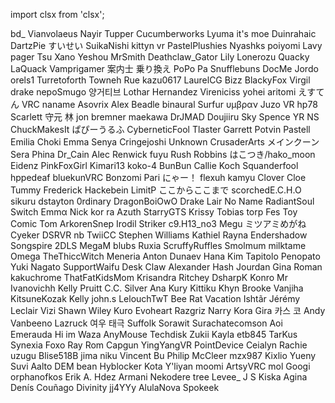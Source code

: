 ﻿import clsx from 'clsx';


<!-- Reminder that not only HTML chars have to be escaped, MDX chars also need to be (such as a space followed by an underscore). -->
<Patronelt k="5" ias="1" sp="1" >bd&#0095;</Patronelt> <Patronelt k="3" ias="1" sp="1" >Vianvolaeus</Patronelt> <Patronelt k="3" ias="1" sp="1" >Nayir</Patronelt> <Patronelt k="3" ias="1" sp="1" >Tupper</Patronelt> <Patronelt k="3" ias="1" sp="1" >Cucumberworks</Patronelt> 
<Patronelt k="2" ias="1" sp="1" >Lyuma</Patronelt> <Patronelt k="2" ias="1" sp="1" >it&#0039;s moe</Patronelt> <Patronelt k="2" ias="1" sp="1" >Duinrahaic</Patronelt> <Patronelt k="2" ias="1" sp="1" >DartzPie</Patronelt> <Patronelt k="2" ias="1" sp="1" >すいせい</Patronelt> 
<Patronelt k="2" ias="1" sp="1" >SuikaNishi</Patronelt> <Patronelt k="2" ias="1" sp="1" >kittyn vr</Patronelt> <Patronelt k="2" ias="1" sp="1" >PastelPlushies</Patronelt> <Patronelt k="2" ias="1" sp="1" >Nyashks</Patronelt> <Patronelt k="2" ias="1" sp="1" >poiyomi</Patronelt> 
<Patronelt k="2" ias="1" sp="1" >Lavy</Patronelt> <Patronelt k="2" ias="1" sp="1" >pager</Patronelt> <Patronelt k="2" ias="1" sp="1" >Tsu</Patronelt> <Patronelt k="2" ias="1" sp="1" >Xano</Patronelt> <Patronelt k="2" ias="1" sp="1" >Yeshou</Patronelt> 
<Patronelt k="2" ias="1" sp="1" >MrSmith</Patronelt> <Patronelt k="2" ias="1" sp="1" >Deathclaw&#0095;Gator</Patronelt> <Patronelt k="2" ias="1" sp="1" >Lily</Patronelt> <Patronelt k="2" ias="1" sp="1" >Lonerozu</Patronelt> <Patronelt k="2" ias="1" sp="0" >Quacky LaQuack</Patronelt> 
<Patronelt k="2" ias="1" sp="0" >Vamprigamer</Patronelt> <Patronelt k="2" ias="1" sp="0" >案内士 乗り換え</Patronelt> <Patronelt k="2" ias="1" sp="0" >PoPo Pa</Patronelt> <Patronelt k="2" ias="1" sp="0" >Snufflebuns</Patronelt> <Patronelt k="2" ias="1" sp="0" >DocMe</Patronelt> 
<Patronelt k="0" ias="1" sp="1" >Jordo</Patronelt> <Patronelt k="0" ias="0" sp="1" >orels1</Patronelt> <Patronelt k="0" ias="1" sp="1" >Turretoforth</Patronelt> <Patronelt k="0" ias="1" sp="1" >Towneh</Patronelt> <Patronelt k="0" ias="0" sp="1" >Rue</Patronelt> 
<Patronelt k="0" ias="0" sp="1" >kazu0617</Patronelt> <Patronelt k="0" ias="0" sp="1" >LaurelCG</Patronelt> <Patronelt k="0" ias="1" sp="1" >Bizz</Patronelt> <Patronelt k="0" ias="0" sp="1" >BlackyFox</Patronelt> <Patronelt k="0" ias="1" sp="1" >Virgil drake</Patronelt> 
<Patronelt k="0" ias="1" sp="1" >nepoSmugo</Patronelt> <Patronelt k="0" ias="1" sp="1" >양거티브</Patronelt> <Patronelt k="0" ias="1" sp="1" >Lothar Hernandez</Patronelt> <Patronelt k="0" ias="1" sp="1" >Vireniciss</Patronelt> <Patronelt k="0" ias="1" sp="1" >yohei aritomi</Patronelt> 
<Patronelt k="0" ias="1" sp="1" >えすてん</Patronelt> <Patronelt k="0" ias="1" sp="1" >VRC naname</Patronelt> <Patronelt k="0" ias="1" sp="1" >Asovrix</Patronelt> <Patronelt k="0" ias="0" sp="1" >Alex Beadle</Patronelt> <Patronelt k="0" ias="1" sp="1" >binaural</Patronelt> 
<Patronelt k="0" ias="1" sp="1" >Surfur</Patronelt> <Patronelt k="0" ias="1" sp="1" >υμβραν</Patronelt> <Patronelt k="0" ias="1" sp="1" >Juzo VR</Patronelt> <Patronelt k="0" ias="1" sp="1" >hp78</Patronelt> <Patronelt k="0" ias="1" sp="1" >Scarlett</Patronelt> 
<Patronelt k="0" ias="1" sp="1" >守元 林</Patronelt> <Patronelt k="0" ias="1" sp="1" >jon bremner</Patronelt> <Patronelt k="0" ias="0" sp="1" >maekawa</Patronelt> <Patronelt k="0" ias="1" sp="1" >DrJMAD</Patronelt> <Patronelt k="0" ias="1" sp="1" >Doujiiru</Patronelt> 
<Patronelt k="0" ias="0" sp="1" >Sky Spence</Patronelt> <Patronelt k="0" ias="0" sp="1" >YR NS</Patronelt> <Patronelt k="0" ias="1" sp="1" >ChuckMakesIt</Patronelt> <Patronelt k="0" ias="0" sp="1" >ぱぴーうるふ</Patronelt> <Patronelt k="0" ias="0" sp="1" >CyberneticFool</Patronelt> 
<Patronelt k="0" ias="0" sp="1" >Tlaster</Patronelt> <Patronelt k="0" ias="1" sp="1" >Garrett Potvin</Patronelt> <Patronelt k="0" ias="1" sp="1" >Pastell Emilia</Patronelt> <Patronelt k="0" ias="1" sp="1" >Choki</Patronelt> <Patronelt k="0" ias="1" sp="1" >Emma</Patronelt> 
<Patronelt k="0" ias="1" sp="1" >Senya</Patronelt> <Patronelt k="0" ias="1" sp="1" >Cringejoshi</Patronelt> <Patronelt k="0" ias="1" sp="1" >Unknown</Patronelt> <Patronelt k="0" ias="1" sp="1" >CrusaderArts</Patronelt> <Patronelt k="0" ias="0" sp="1" >メインクーン</Patronelt> 
<Patronelt k="0" ias="1" sp="1" >Sera Phina</Patronelt> <Patronelt k="0" ias="1" sp="1" >Dr&#0095;Cain</Patronelt> <Patronelt k="0" ias="1" sp="1" >Alec Renwick</Patronelt> <Patronelt k="0" ias="1" sp="1" >fuyu</Patronelt> <Patronelt k="0" ias="1" sp="1" >Rush Robbins</Patronelt> 
<Patronelt k="0" ias="1" sp="1" >はこつき&#0047;hako&#0095;moon</Patronelt> <Patronelt k="0" ias="1" sp="1" >Eidenz</Patronelt> <Patronelt k="0" ias="1" sp="1" >PinkFoxGirl</Patronelt> <Patronelt k="0" ias="1" sp="1" >Kimari13</Patronelt> <Patronelt k="0" ias="1" sp="1" >koko&#0045;4</Patronelt> 
<Patronelt k="0" ias="1" sp="1" >BunBun</Patronelt> <Patronelt k="0" ias="1" sp="1" >Callie Koch</Patronelt> <Patronelt k="0" ias="1" sp="1" >Squanderfool</Patronelt> <Patronelt k="0" ias="1" sp="1" >hppedeaf</Patronelt> <Patronelt k="0" ias="1" sp="1" >bluekunVRC</Patronelt> 
<Patronelt k="0" ias="1" sp="1" >Bonzomi</Patronelt> <Patronelt k="0" ias="1" sp="1" >Pari</Patronelt> <Patronelt k="0" ias="1" sp="1" >にゃー！</Patronelt> <Patronelt k="0" ias="0" sp="1" >flexuh</Patronelt> <Patronelt k="0" ias="1" sp="1" >kamyu</Patronelt> 
<Patronelt k="0" ias="1" sp="1" >Clover Cloe</Patronelt> <Patronelt k="0" ias="1" sp="1" >Tummy</Patronelt> <Patronelt k="0" ias="1" sp="1" >Frederick</Patronelt> <Patronelt k="0" ias="1" sp="1" >Hackebein</Patronelt> <Patronelt k="0" ias="1" sp="1" >LimitP</Patronelt> 
<Patronelt k="0" ias="1" sp="1" >ここからここまで</Patronelt> <Patronelt k="0" ias="0" sp="1" >scorchedE&#0046;C&#0046;H&#0046;O</Patronelt> <Patronelt k="0" ias="1" sp="1" >sikuru</Patronelt> <Patronelt k="0" ias="1" sp="1" >dstayton</Patronelt> <Patronelt k="0" ias="1" sp="1" >0rdinary</Patronelt> 
<Patronelt k="0" ias="1" sp="1" >DragonBoiOwO</Patronelt> <Patronelt k="0" ias="1" sp="1" >Drake Lair</Patronelt> <Patronelt k="0" ias="1" sp="1" >No Name</Patronelt> <Patronelt k="0" ias="1" sp="1" >RadiantSoul</Patronelt> <Patronelt k="0" ias="0" sp="1" >Switch</Patronelt> 
<Patronelt k="0" ias="0" sp="1" >Emmα</Patronelt> <Patronelt k="0" ias="0" sp="1" >Nick</Patronelt> <Patronelt k="0" ias="1" sp="1" >kor ra</Patronelt> <Patronelt k="0" ias="1" sp="1" >Azuth</Patronelt> <Patronelt k="0" ias="1" sp="1" >StarryGTS</Patronelt> 
<Patronelt k="0" ias="1" sp="1" >Krissy</Patronelt> <Patronelt k="0" ias="1" sp="1" >Tobias torp</Patronelt> <Patronelt k="0" ias="1" sp="1" >Fes Toy</Patronelt> <Patronelt k="0" ias="1" sp="1" >Comic Tom</Patronelt> <Patronelt k="0" ias="1" sp="1" >ArkorenSnep</Patronelt> 
<Patronelt k="0" ias="1" sp="1" >Irodil Striker</Patronelt> <Patronelt k="0" ias="1" sp="1" >c9&#0046;H13&#0095;no3</Patronelt> <Patronelt k="0" ias="1" sp="1" >Megu</Patronelt> <Patronelt k="0" ias="0" sp="1" >ミツアミめがね</Patronelt> <Patronelt k="0" ias="1" sp="1" >Cyeker</Patronelt> 
<Patronelt k="0" ias="1" sp="1" >DSRVR</Patronelt> <Patronelt k="0" ias="0" sp="1" >nb</Patronelt> <Patronelt k="0" ias="1" sp="1" >TwiiCC</Patronelt> <Patronelt k="0" ias="1" sp="1" >Stephen Williams</Patronelt> <Patronelt k="0" ias="1" sp="1" >Kathiel Rayna</Patronelt> 
<Patronelt k="0" ias="1" sp="1" >Endershadow</Patronelt> <Patronelt k="0" ias="1" sp="1" >Songspire</Patronelt> <Patronelt k="0" ias="1" sp="1" >2DLS</Patronelt> <Patronelt k="0" ias="1" sp="1" >MegaM</Patronelt> <Patronelt k="0" ias="0" sp="1" >blubs</Patronelt> 
<Patronelt k="0" ias="0" sp="1" >Ruxia</Patronelt> <Patronelt k="0" ias="1" sp="1" >ScruffyRuffles</Patronelt> <Patronelt k="0" ias="1" sp="1" >Smolmum</Patronelt> <Patronelt k="0" ias="0" sp="1" >milktame</Patronelt> <Patronelt k="0" ias="1" sp="1" >Omega</Patronelt> 
<Patronelt k="0" ias="1" sp="1" >TheThiccWitch</Patronelt> <Patronelt k="0" ias="0" sp="1" >Meneria</Patronelt> <Patronelt k="0" ias="1" sp="1" >Anton Dunaev</Patronelt> <Patronelt k="0" ias="1" sp="1" >Hana Kim</Patronelt> <Patronelt k="0" ias="1" sp="1" >Tapitolo Penopato</Patronelt> 
<Patronelt k="0" ias="1" sp="1" >Yuki Nagato</Patronelt> <Patronelt k="0" ias="1" sp="1" >SupportWaifu</Patronelt> <Patronelt k="0" ias="0" sp="1" >Desk Claw</Patronelt> <Patronelt k="0" ias="0" sp="1" >Alexander</Patronelt> <Patronelt k="0" ias="1" sp="1" >Hash Jourdan</Patronelt> 
<Patronelt k="0" ias="1" sp="1" >Gina Roman</Patronelt> <Patronelt k="0" ias="1" sp="1" >kakuchrome</Patronelt> <Patronelt k="0" ias="0" sp="1" >ThatFatKidsMom</Patronelt> <Patronelt k="0" ias="1" sp="1" >Krisandra Ritchey</Patronelt> <Patronelt k="0" ias="1" sp="1" >DsharpK</Patronelt> 
<Patronelt k="0" ias="0" sp="1" >Konro</Patronelt> <Patronelt k="0" ias="0" sp="1" >Mr Ivanovichh</Patronelt> <Patronelt k="0" ias="1" sp="1" >Kelly Pruitt</Patronelt> <Patronelt k="0" ias="1" sp="1" >C&#0046;C&#0046; Silver</Patronelt> <Patronelt k="0" ias="1" sp="1" >Ana Kury</Patronelt> 
<Patronelt k="0" ias="1" sp="1" >Kittiku</Patronelt> <Patronelt k="0" ias="1" sp="1" >Khyn</Patronelt> <Patronelt k="0" ias="1" sp="1" >Brooke</Patronelt> <Patronelt k="0" ias="1" sp="1" >Vanjiha</Patronelt> <Patronelt k="0" ias="1" sp="1" >KitsuneKozak</Patronelt> 
<Patronelt k="0" ias="1" sp="1" >Kelly</Patronelt> <Patronelt k="0" ias="1" sp="1" >john&#0046;s</Patronelt> <Patronelt k="0" ias="1" sp="1" >LelouchTwT</Patronelt> <Patronelt k="0" ias="1" sp="1" >Bee</Patronelt> <Patronelt k="0" ias="0" sp="1" >Rat Vacation</Patronelt> 
<Patronelt k="0" ias="1" sp="1" >Ishtãr</Patronelt> <Patronelt k="0" ias="1" sp="1" >Jérémy Leclair</Patronelt> <Patronelt k="0" ias="1" sp="1" >Vizi</Patronelt> <Patronelt k="0" ias="1" sp="1" >Shawn Wiley</Patronelt> <Patronelt k="0" ias="0" sp="1" >Kuro</Patronelt> 
<Patronelt k="0" ias="1" sp="1" >Evoheart</Patronelt> <Patronelt k="0" ias="0" sp="1" >Razgriz</Patronelt> <Patronelt k="0" ias="1" sp="1" >Narry</Patronelt> <Patronelt k="0" ias="1" sp="1" >Kora Gira</Patronelt> <Patronelt k="0" ias="0" sp="1" >카스 코</Patronelt> 
<Patronelt k="0" ias="1" sp="1" >Andy</Patronelt> <Patronelt k="0" ias="1" sp="1" >Vanbeeno</Patronelt> <Patronelt k="0" ias="0" sp="1" >Lazruck</Patronelt> <Patronelt k="0" ias="1" sp="1" >여우 태극</Patronelt> <Patronelt k="0" ias="1" sp="1" >Suffolk</Patronelt> 
<Patronelt k="0" ias="0" sp="1" >Sorawit Surachatecomson</Patronelt> <Patronelt k="0" ias="1" sp="1" >Aoi Emerauda</Patronelt> <Patronelt k="0" ias="1" sp="1" >Hi im Waza</Patronelt> <Patronelt k="0" ias="1" sp="1" >AnyMouse</Patronelt> <Patronelt k="0" ias="1" sp="1" >Techdisk</Patronelt> 
<Patronelt k="0" ias="1" sp="1" >Zukii</Patronelt> <Patronelt k="0" ias="1" sp="1" >Kayla</Patronelt> <Patronelt k="0" ias="1" sp="1" >etb845</Patronelt> <Patronelt k="0" ias="1" sp="1" >TarKus</Patronelt> <Patronelt k="0" ias="1" sp="1" >Synexia Foxo</Patronelt> 
<Patronelt k="0" ias="1" sp="1" >Ray Rom</Patronelt> <Patronelt k="0" ias="1" sp="1" >Capgun</Patronelt> <Patronelt k="0" ias="0" sp="1" >YingYangVR</Patronelt> <Patronelt k="0" ias="1" sp="1" >PointDevice</Patronelt> <Patronelt k="0" ias="0" sp="1" >Ceialyn</Patronelt> 
<Patronelt k="0" ias="1" sp="1" >Rachie</Patronelt> <Patronelt k="0" ias="1" sp="1" >uzugu</Patronelt> <Patronelt k="0" ias="1" sp="1" >Blise518B</Patronelt> <Patronelt k="0" ias="1" sp="1" >jima niku</Patronelt> <Patronelt k="0" ias="1" sp="1" >Vincent Bu</Patronelt> 
<Patronelt k="0" ias="1" sp="1" >Philip McCleer</Patronelt> <Patronelt k="0" ias="0" sp="1" >mzx987</Patronelt> <Patronelt k="0" ias="1" sp="1" >Kixlio Yueny</Patronelt> <Patronelt k="0" ias="1" sp="1" >Suvi Aalto</Patronelt> <Patronelt k="0" ias="1" sp="1" >DEM bean</Patronelt> 
<Patronelt k="0" ias="1" sp="1" >Hyblocker</Patronelt> <Patronelt k="0" ias="1" sp="1" >Kota</Patronelt> <Patronelt k="0" ias="1" sp="1" >Y&#0039;liyan</Patronelt> <Patronelt k="0" ias="1" sp="1" >moomi</Patronelt> <Patronelt k="0" ias="1" sp="1" >ArtsyVRC</Patronelt> 
<Patronelt k="0" ias="1" sp="1" >mol</Patronelt> <Patronelt k="0" ias="1" sp="1" >Googi</Patronelt> <Patronelt k="0" ias="1" sp="1" >orphanofkos</Patronelt> <Patronelt k="0" ias="0" sp="1" >Erik A&#0046; Hdez</Patronelt> <Patronelt k="0" ias="0" sp="1" >Armani</Patronelt> 
<Patronelt k="0" ias="0" sp="1" >Nekodere</Patronelt> <Patronelt k="0" ias="0" sp="1" >tree</Patronelt> <Patronelt k="0" ias="1" sp="1" >Levee&#0095;</Patronelt> <Patronelt k="0" ias="1" sp="1" >J S</Patronelt> <Patronelt k="0" ias="0" sp="1" >Kiska Agina</Patronelt> 
<Patronelt k="0" ias="0" sp="1" >Denís Couñago</Patronelt> <Patronelt k="0" ias="1" sp="1" >Divinity</Patronelt> <Patronelt k="0" ias="1" sp="1" >jj4YYy</Patronelt> <Patronelt k="0" ias="1" sp="1" >AlulaNova</Patronelt> <Patronelt k="0" ias="1" sp="1" >Spokeek</Patronelt> 
